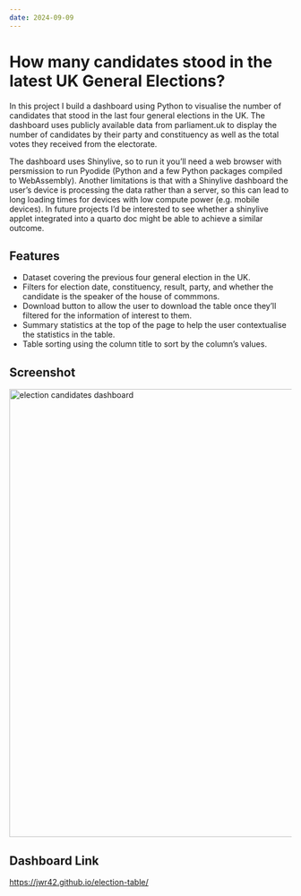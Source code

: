 ```yaml
---
date: 2024-09-09
---
```


# How many candidates stood in the latest UK General Elections?

In this project I build a dashboard using Python to visualise the number of candidates that stood in the last four general elections in the UK. The dashboard uses publicly available data from parliament.uk to display the number of candidates by their party and constituency as well as the total votes they received from the electorate.  

The dashboard uses Shinylive, so to run it you'll need a web browser with persmission to run Pyodide (Python and a few Python packages compiled to WebAssembly). Another limitations is that with a Shinylive dashboard the user's device is processing the data rather than a server, so this can lead to long loading times for devices with low compute power (e.g. mobile devices). In future projects I'd be interested to see whether a shinylive applet  integrated into a quarto doc might be able to achieve a similar outcome. 

## Features

- Dataset covering the previous four general election in the UK.
- Filters for election date, constituency, result, party, and whether the candidate is the speaker of the house of commmons.
- Download button to allow the user to download the table once they'll filtered for the information of interest to them.
- Summary statistics at the top of the page to help the user contextualise the statistics in the table.
- Table sorting using the column title to sort by the column's values.

## Screenshot

<img src="screenshots/election_candidates_shinylive_app.png" alt="election candidates dashboard" width="800"/>

## Dashboard Link

[https://jwr42.github.io/election-table/](https://jwr42.github.io/election-table/)